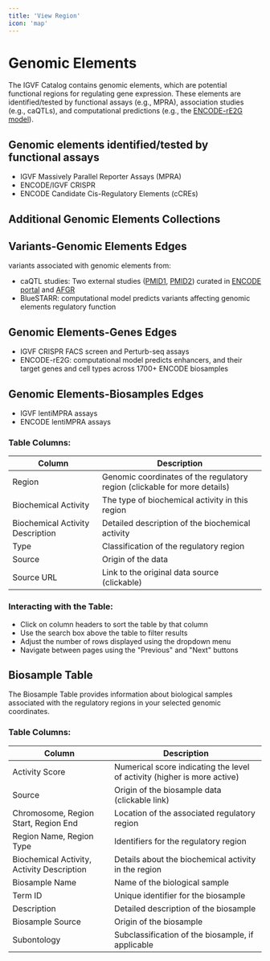```yaml
---
title: 'View Region'
icon: 'map'
---
```


# Genomic Elements
The IGVF Catalog contains genomic elements, which are potential functional regions for regulating gene expression. These elements are identified/tested by functional assays (e.g., MPRA), association studies (e.g., caQTLs), and computational predictions (e.g., the [ENCODE-rE2G model](link)).

## Genomic elements identified/tested by functional assays
* IGVF Massively Parallel Reporter Assays (MPRA)
* ENCODE/IGVF CRISPR
* ENCODE Candidate Cis-Regulatory Elements (cCREs)

## Additional Genomic Elements Collections
## Variants-Genomic Elements Edges
variants associated with genomic elements from:
* caQTL studies: Two external studies ([PMID1](link), [PMID2](link)) curated in [ENCODE portal](link) and [AFGR](link)
* BlueSTARR: computational model predicts variants affecting genomic elements regulatory function 

## Genomic Elements-Genes Edges
* IGVF CRISPR FACS screen and Perturb-seq assays
* ENCODE-rE2G: computational model predicts enhancers, and their target genes and cell types across 1700+ ENCODE biosamples

## Genomic Elements-Biosamples Edges
* IGVF lentiMPRA assays
* ENCODE lentiMPRA assays

### Table Columns:

| Column | Description |
|--------|-------------|
| Region | Genomic coordinates of the regulatory region (clickable for more details) |
| Biochemical Activity | The type of biochemical activity in this region |
| Biochemical Activity Description | Detailed description of the biochemical activity |
| Type | Classification of the regulatory region |
| Source | Origin of the data |
| Source URL | Link to the original data source (clickable) |

### Interacting with the Table:
- Click on column headers to sort the table by that column
- Use the search box above the table to filter results
- Adjust the number of rows displayed using the dropdown menu
- Navigate between pages using the "Previous" and "Next" buttons

## Biosample Table

The Biosample Table provides information about biological samples associated with the regulatory regions in your selected genomic coordinates.

### Table Columns:

| Column | Description |
|--------|-------------|
| Activity Score | Numerical score indicating the level of activity (higher is more active) |
| Source | Origin of the biosample data (clickable link) |
| Chromosome, Region Start, Region End | Location of the associated regulatory region |
| Region Name, Region Type | Identifiers for the regulatory region |
| Biochemical Activity, Activity Description | Details about the biochemical activity in the region |
| Biosample Name | Name of the biological sample |
| Term ID | Unique identifier for the biosample |
| Description | Detailed description of the biosample |
| Biosample Source | Origin of the biosample |
| Subontology | Subclassification of the biosample, if applicable |
